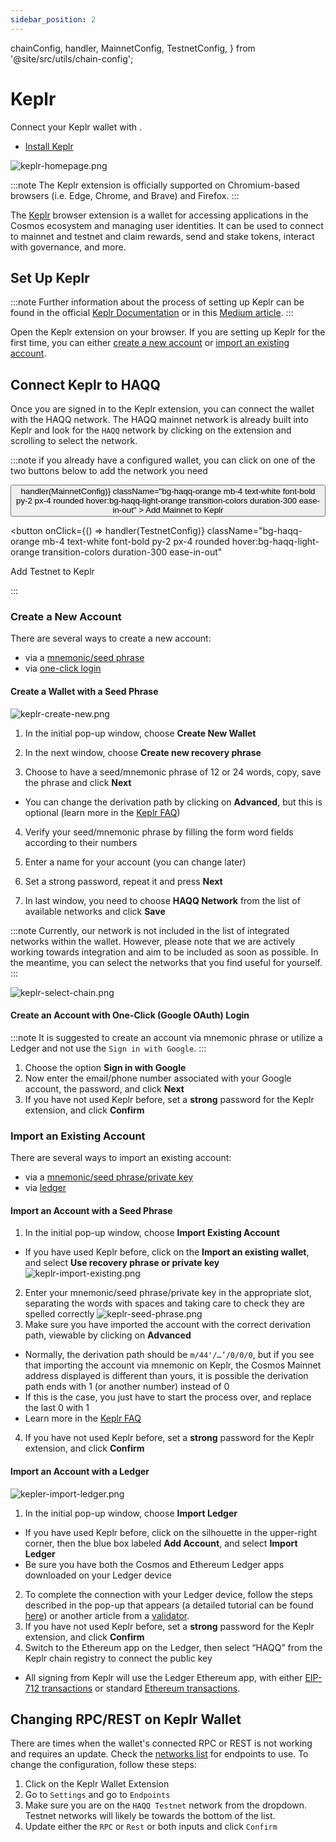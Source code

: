 ```yaml
---
sidebar_position: 2
---
```


  chainConfig,
  handler,
  MainnetConfig,
  TestnetConfig,
} from '@site/src/utils/chain-config';

# Keplr

Connect your Keplr wallet with <ProjectValue keyword="name" />.

- [Install Keplr](https://www.keplr.app/)

![keplr-homepage.png](/img/keplr-homepage.png)

:::note
The Keplr extension is officially supported on Chromium-based browsers (i.e. Edge, Chrome, and Brave) and Firefox.
:::

The [Keplr](https://www.keplr.app/) browser extension is a wallet for accessing applications in the Cosmos ecosystem and
managing user identities. It can be used to connect to <ProjectValue keyword="name" /> mainnet and testnet and claim
rewards, send and stake tokens, interact with governance, and more.

## Set Up Keplr

:::note
Further information about the process of setting up Keplr can be found in the official
[Keplr Documentation](https://keplr.crunch.help/getting-started) or in this [Medium article](https://medium.com/chainapsis/how-to-use-keplr-wallet-40afc80907f6).
:::

Open the Keplr extension on your browser. If you are setting up Keplr for the first time, you can either
[create a new account](#create-a-new-account) or [import an existing account](#import-an-existing-account).

## Connect Keplr to HAQQ

Once you are signed in to the Keplr extension, you can connect the wallet with the HAQQ network. The HAQQ mainnet network
is already built into Keplr and look for the `HAQQ` network by clicking on the extension and scrolling to select the network.

:::note
if you already have a configured wallet, you can click on one of the two buttons below to add the network you need

<div className="grid grid-cols-1 md:grid-cols-2 gap-[24px]">
<button
  onClick={() => handler(MainnetConfig)}
  className="bg-haqq-orange mb-4 text-white font-bold py-2 px-4 rounded hover:bg-haqq-light-orange transition-colors duration-300 ease-in-out"
>
  Add Mainnet to Keplr
</button>

<button
  onClick={() => handler(TestnetConfig)}
  className="bg-haqq-orange mb-4 text-white font-bold py-2 px-4 rounded hover:bg-haqq-light-orange transition-colors duration-300 ease-in-out"
>
  Add Testnet to Keplr
</button>
</div>
:::

### Create a New Account

There are several ways to create a new account:

- via a [mnemonic/seed phrase](#create-an-account-with-a-seed-phrase)
- via [one-click login](#create-an-account-with-one-click-login)

#### Create a Wallet with a Seed Phrase

![keplr-create-new.png](/img/keplr-create-new.png)

1. In the initial pop-up window, choose **Create New Wallet**

2. In the next window, choose **Create new recovery phrase**

3. Choose to have a seed/mnemonic phrase of 12 or 24 words, copy, save the phrase and click **Next**

- You can change the derivation path by clicking on **Advanced**, but this is optional (learn more in the
  [Keplr FAQ](https://faq.keplr.app/))

4. Verify your seed/mnemonic phrase by filling the form word fields according to their numbers

5. Enter a name for your account (you can change later)

6. Set a strong password, repeat it and press **Next**

7. In last window, you need to choose **HAQQ Network** from the list of available networks and click **Save**

:::note
Currently, our network is not included in the list of integrated networks within the wallet.
However, please note that we are actively working towards integration and aim to be included as soon as possible.
In the meantime, you can select the networks that you find useful for yourself.
:::

![keplr-select-chain.png](/img/keplr-select-chain.png)

#### Create an Account with One-Click (Google OAuth) Login

:::note
It is suggested to create an account via mnemonic phrase or utilize a Ledger and not use the `Sign in with Google`.
:::

1. Choose the option **Sign in with Google**
2. Now enter the email/phone number associated with your Google account, the password, and click **Next**
3. If you have not used Keplr before, set a **strong** password for the Keplr extension, and click **Confirm**

### Import an Existing Account

There are several ways to import an existing account:

- via a [mnemonic/seed phrase/private key](#import-an-account-with-a-seed-phrase)
- via [ledger](#import-an-account-with-a-ledger)

#### Import an Account with a Seed Phrase

1. In the initial pop-up window, choose **Import Existing Account**

- If you have used Keplr before, click on the **Import an existing wallet**, and select **Use recovery phrase or private key**
  ![keplr-import-existing.png](/img/keplr-import-existing.png)

2. Enter your mnemonic/seed phrase/private key in the appropriate slot, separating the words with spaces and taking
   care to check they are spelled correctly
   ![keplr-seed-phrase.png](/img/keplr-seed-phrase.png)
3. Make sure you have imported the account with the correct derivation path, viewable by clicking on **Advanced**

- Normally, the derivation path should be `m/44'/…’/0/0/0`, but if you see that importing the account via
  mnemonic on Keplr, the Cosmos Mainnet address displayed is different than yours, it is possible the derivation
  path ends with 1 (or another number) instead of 0
- If this is the case, you just have to start the process over, and replace the last 0 with 1
- Learn more in the [Keplr FAQ](https://faq.keplr.app/)

4. If you have not used Keplr before, set a **strong** password for the Keplr extension, and click **Confirm**

#### Import an Account with a Ledger

![kepler-import-ledger.png](/img/kepler-import-ledger.png)

1. In the initial pop-up window, choose **Import Ledger**

- If you have used Keplr before, click on the silhouette in the upper-right corner, then the blue box labeled
  **Add Account**, and select **Import Ledger**
- Be sure you have both the Cosmos and Ethereum Ledger apps downloaded on your Ledger device

2. To complete the connection with your Ledger device, follow the steps described in the pop-up that appears (a detailed
   tutorial can be found [here](https://medium.com/chainapsis/how-to-use-ledger-nano-hardware-wallet-with-keplr-9ea7f07826c2))
   or another article from a [validator](https://medium.com/coinmonks/how-to-set-up-ledger-wallet-evmos-using-keplr-c438cf8c5321).
3. If you have not used Keplr before, set a **strong** password for the Keplr extension, and click **Confirm**
4. Switch to the Ethereum app on the Ledger, then select “HAQQ” from the Keplr chain registry to connect the public key

- All signing from Keplr will use the Ledger Ethereum app, with either [EIP-712 transactions](https://eips.ethereum.org/EIPS/eip-712)
  or standard [Ethereum transactions](https://ethereum.org/en/developers/docs/transactions/).

## Changing RPC/REST on Keplr Wallet

There are times when the wallet's connected RPC or REST is not working and requires an update. Check the
[networks list](../../develop/api/networks) for endpoints to use. To change the configuration, follow these steps:

1. Click on the Keplr Wallet Extension
2. Go to `Settings` and go to `Endpoints`
3. Make sure you are on the `HAQQ Testnet` network from the dropdown. Testnet networks will likely be towards the bottom
   of the list.
4. Update either the `RPC` or `Rest` or both inputs and click `Confirm`

<!-- ## Connect to HAQQ Testnet

![keplr-testnet-evmos.png](/img/keplr-testnet-evmos.png)

The default network configurations for Keplr comes with mainnet as its default. To connect to the testnet environment,
you will need to head to a site/project that has testnet configuration. A window will request your approval for the chain
and the `chain-id`. Once approved, the testnet will be selectable under the `Beta Support` section of Keplr Wallet.

:::note
Add HAQQ Testnet to Keplr.

<button
  onClick={handler}
  className="bg-haqq-orange mb-4 text-white font-bold py-2 px-4 rounded hover:bg-haqq-light-orange transition-colors duration-300 ease-in-out"
>
  Add Configuration to Keplr
</button>
::: -->
